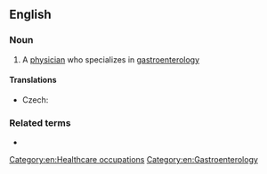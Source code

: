 ==English==

===Noun===
{{en-noun}}

# A [[physician]] who specializes in [[gastroenterology]]

====Translations====
{{trans-top|physician who specializes in gastroenterology}}
* Czech: {{t|cs|gastroenterolog|m}}
{{trans-mid}}
{{trans-bottom}}

===Related terms===
* {{l|en|gastroenterology}}

[[Category:en:Healthcare occupations]]
[[Category:en:Gastroenterology]]